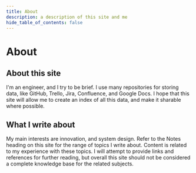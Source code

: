 ```yaml
---
title: About
description: a description of this site and me
hide_table_of_contents: false
---
```


# About

## About this site

I'm an engineer, and I try to be brief. I use many repositories for storing data, like GitHub, Trello, Jira, Confluence, and Google Docs. I hope that this site will allow me to create an index of all this data, and make it sharable where possible.

## What I write about

My main interests are innovation, and system design.
Refer to the Notes heading on this site for the range of topics I write about.
Content is related to my experience with these topics.
I will attempt to provide links and references for further reading, but overall this site should not be considered a complete knowledge base for the related subjects.
